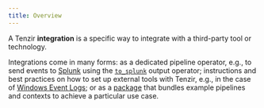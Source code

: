 ```yaml
---
title: Overview
---
```


A Tenzir **integration** is a specific way to integrate with a third-party tool
or technology.

Integrations come in many forms: as a dedicated pipeline operator, e.g., to send
events to [Splunk](/integrations/splunk) using the
[`to_splunk`](/reference/operators/to_splunk) output operator; instructions and
best practices on how to set up external tools with Tenzir, e.g., in the case of
[Windows Event Logs](/integrations/microsoft/windows-event-logs); or as a
[package](/explanations/packages) that bundles example pipelines and contexts to
achieve a particular use case.
